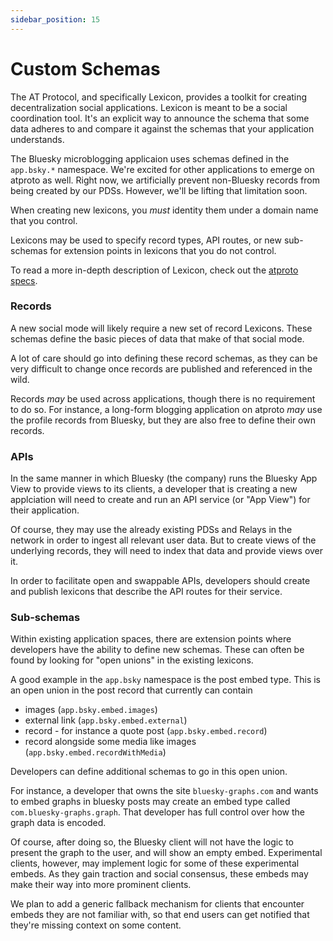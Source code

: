 ```yaml
---
sidebar_position: 15
---
```


# Custom Schemas

The AT Protocol, and specifically Lexicon, provides a toolkit for creating decentralization social applications. Lexicon is meant to be a social coordination tool. It's an explicit way to announce the schema that some data adheres to and compare it against the schemas that your application understands.

The Bluesky microblogging applicaion uses schemas defined in the `app.bsky.*` namespace. We're excited for other applications to emerge on atproto as well. Right now, we artificially prevent non-Bluesky records from being created by our PDSs. However, we'll be lifting that limitation soon.

When creating new lexicons, you *must* identity them under a domain name that you control. 

Lexicons may be used to specify record types, API routes, or new sub-schemas for extension points in lexicons that you do not control.

To read a more in-depth description of Lexicon, check out the [atproto specs](https://atproto.com/guides/lexicon).

### Records

A new social mode will likely require a new set of record Lexicons. These schemas define the basic pieces of data that make of that social mode.

A lot of care should go into defining these record schemas, as they can be very difficult to change once records are published and referenced in the wild.

Records *may* be used across applications, though there is no requirement to do so. For instance, a long-form blogging application on atproto *may* use the profile records from Bluesky, but they are also free to define their own records.

### APIs

In the same manner in which Bluesky (the company) runs the Bluesky App View to provide views to its clients, a developer that is creating a new applciation will need to create and run an API service (or "App View") for their application.

Of course, they may use the already existing PDSs and Relays in the network in order to ingest all relevant user data. But to create views of the underlying records, they will need to index that data and provide views over it.

In order to facilitate open and swappable APIs, developers should create and publish lexicons that describe the API routes for their service.

### Sub-schemas

Within existing application spaces, there are extension points where developers have the ability to define new schemas. These can often be found by looking for "open unions" in the existing lexicons.

A good example in the `app.bsky` namespace is the post embed type. This is an open union in the post record that currently can contain

- images (`app.bsky.embed.images`)
- external link (`app.bsky.embed.external`)
- record - for instance a quote post (`app.bsky.embed.record`)
- record alongside some media like images (`app.bsky.embed.recordWithMedia`)

Developers can define additional schemas to go in this open union.

For instance, a developer that owns the site `bluesky-graphs.com` and wants to embed graphs in bluesky posts may create an embed type called `com.bluesky-graphs.graph`. That developer has full control over how the graph data is encoded.

Of course, after doing so, the Bluesky client will not have the logic to present the graph to the user, and will show an empty embed. Experimental clients, however, may implement logic for some of these experimental embeds. As they gain traction and social consensus, these embeds may make their way into more prominent clients.

We plan to add a generic fallback mechanism for clients that encounter embeds they are not familiar with, so that end users can get notified that they're missing context on some content.